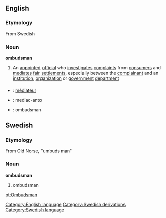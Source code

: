 == English ==
=== Etymology ===
From Swedish
===Noun===
{{wikipedia}}
'''ombudsman'''
#An [[appointed]] [[official]] who [[investigate]]s [[complaint]]s from [[consumer]]s and [[mediate]]s [[fair]] [[settlement]]s, especially between the [[complainant]] and an [[institution]], [[organization]] or [[government]] [[department]]

===={{trans}}====
* {{fr}} : [[médiateur]] 
* {{io}} : mediac-anto
* {{sv}} : ombudsman

== Swedish ==
=== Etymology ===
From Old Norse, "umbuds man"

===Noun===
'''ombudsman'''
# ombudsman
[[Category:English language]]
[[Category:Swedish derivations]]
[[Category:Swedish language]]
[[pt:Ombudsman]]